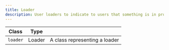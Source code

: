 ```yaml
---
title: Loader
description: User loaders to indicate to users that something is in progress but has not completed.
---
```


| Class            | Type    |                                                 |
| ---------------- | ------- | ----------------------------------------------- |
| `loader`         | Loader  | A class representing a loader                   |

<Preview center>
  <div class="loader"></div>
</Preview>
